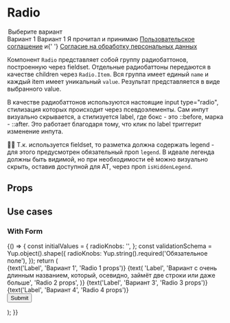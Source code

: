 
<Meta title="Components / Radio" component={Radio} decorators={[centeredDecorator]} />

# Radio

<Story name="Knobs">
    <Radio
        name="radioLink"
        orientation={radios('Orientation', ['vertical', 'horizontal'], 'vertical', 'Radio props')}
        alignment={radios('Alignment', ['top', 'center', 'bottom'], 'top', 'Radio props')}
        size={radios('size', ['lg', 'md', 'sm'], 'md', 'Radio props')}
        isOptional={
            boolean('Optional', true, 'Radio props')
                ? text('Optional text', '(необязательно)', 'Radio props')
                : undefined
        }
    >
        <Legend
            as="legend"
            hint="Подсказка"
            optional="(Необязательно)"
            IconBefore={baseTheme.global.placeholder}
            IconAfter={baseTheme.global.placeholder}
            hiddenLegend={boolean('Hidden legend', false)}
        >
            Выберите вариант
        </Legend>
        <Radio.Item
            value="first"
            labelRight={boolean('Label right', true, 'Radio 1 props')}
            disabled={boolean('Disabled', true, 'Radio 1 props')}
            IconInner={boolean('Custom inner icon', false, 'Radio 1 props') && baseTheme.global.placeholder}
            __theme={
                boolean('Use custom theme', false, 'Radio 1 props')
                    ? object('themeObj', baseTheme.components.RadioItem, 'Radio 1 props')
                    : undefined
            }
        >
            Вариант 1
        </Radio.Item>
        <Radio.Item value="second" defaultChecked>
            Вариант 1
        </Radio.Item>
        <Radio.Item value="link">
            Я прочитал и принимаю <a href="/">Пользовательское соглашение</a> и{' '}
            <a href="/">Согласие на обработку персональных данных</a>
        </Radio.Item>
    </Radio>
</Story>

Компонент `Radio` представляет собой группу радиобаттонов, построенную через fieldset. Отдельные радиобаттоны передаются в качестве children через `Radio.Item`. Вся группа имеет единый `name` и каждый item имеет уникальный `value`. Результат представляется в виде выбранного value.

В качестве радиобаттонов используются настоящие input type="radio", стилизация которых происходит через псевдоэлементы. Сам инпут визуально скрывается, а стилизуется label, где бокс - это ::before, марка - ::after. Это работает благодаря тому, что клик по label триггерит изменение инпута.

☝🏿 Т.к. используется fieldset, то разметка должна содержать legend - для этого предусмотрен обязательный проп `legend`. В идеале легенда должны быть видимой, но при необходимости её можно визуально скрыть, оставив доступной для AT, через проп `isHiddenLegend`.

## Props

<Props of={Radio} />

## Use cases

### With Form

<Preview>
    <Story name="With Form">
        {() => {
            const initialValues = {
                radioKnobs: '',
            };
            const validationSchema = Yup.object().shape({
                radioKnobs: Yup.string().required('Обязательное поле'),
            });
            return (
                <Form
                    initialValues={initialValues}
                    validationSchema={validationSchema}
                    onSubmit={action('Submit')}
                    style={{ width: '25vw', minWidth: '320px' }}
                    ErrorIcon={ErrorIcon}
                    required="mark"
                    errorPosition={radios('errorPosition', ['top', 'bottom'], 'top')}
                >
                    <Form.Field
                        controlId="radioKnobs"
                        hint="Подсказка 1"
                        hiddenLabel={boolean('Hidden Legend', false, 'Props')}
                        size={radios('size', ['lg', 'md', 'sm'], 'md', 'Props')}
                    >
                        <Radio
                            orientation={radios('Orientation', ['vertical', 'horizontal'], 'vertical', 'Props')}
                            alignment={radios('Alignment', ['top', 'center', 'bottom'], 'top', 'Props')}
                            legend={text('Legend', 'Выберите вариант', 'Props')}
                        >
                            <Radio.Item
                                value="first"
                                disabled={boolean('Disabled', true, 'Radio 1 props')}
                                IconInner={
                                    boolean('Custom inner icon', false, 'Radio 1 props') && baseTheme.global.placeholder
                                }
                            >
                                {text('Label', 'Вариант 1', 'Radio 1 props')}
                            </Radio.Item>
                            <Radio.Item
                                value="second"
                                disabled={boolean('Disabled', false, 'Radio 2 props')}
                                IconInner={
                                    boolean('Custom inner icon', false, 'Radio 2 props') && baseTheme.global.placeholder
                                }
                            >
                                {text(
                                    'Label',
                                    'Вариант с очень длинным названием, который, осевидно, займёт две строки или даже больше',
                                    'Radio 2 props',
                                )}
                            </Radio.Item>
                            <Radio.Item value="third" disabled={boolean('Disabled', false, 'Radio 3 props')}>
                                {text('Label', 'Вариант 3', 'Radio 3 props')}
                            </Radio.Item>
                            <Radio.Item value="fourth" disabled={boolean('Disabled', false, 'Radio 4 props')}>
                                {text('Label', 'Вариант 4', 'Radio 4 props')}
                            </Radio.Item>
                        </Radio>
                    </Form.Field>
                    <br />
                    <Button type="submit">Submit</Button>
                </Form>
            );
        }}
    </Story>
</Preview>
